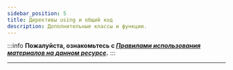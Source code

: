 ```yaml
---
sidebar_position: 5
title: Директивы using и общий код
description: Дополнительные классы и функции.
---  
```

:::info **Пожалуйста, ознакомьтесь с [*Правилами использования материалов на данном ресурсе*](../Disclaimer).**
:::  
_______________________________________________ 